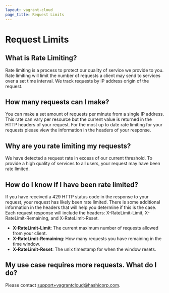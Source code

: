 ```yaml
---
layout: vagrant-cloud
page_title: Request Limits
---
```


# Request Limits

## What is Rate Limiting?

Rate limiting is a process to protect our quality of service we provide to you. Rate limiting will limit the number of requests a client may send to services over a set time interval. We track requests by IP address origin of the request.

## How many requests can I make?

You can make a set amount of requests per minute from a single IP address. This rate can vary per resource but the current value is returned in the HTTP headers of your request. For the most up to date rate limiting for your requests please view the information in the headers of your response.

## Why are you rate limiting my requests?

We have detected a request rate in excess of our current threshold. To provide a high quality of services to all users, your request may have been rate limited.

## How do I know if I have been rate limited?

If you have received a 429 HTTP status code in the response to your request, your request has likely been rate limited. There is some additional information in the headers that will help you determine if this is the case. Each request response will include the headers: X-RateLimit-Limit, X-RateLimit-Remaining, and X-RateLimit-Reset.

- **X-RateLimit-Limit**: The current maximum number of requests allowed from your client.
- **X-RateLimit-Remaining**: How many requests you have remaining in the time window.
- **X-RateLimit-Reset**: The unix timestamp for when the window resets.

## My use case requires more requests. What do I do?

Please contact [support+vagrantcloud@hashicorp.com](mailto:support+vagrantcloud@hashicorp.com).
